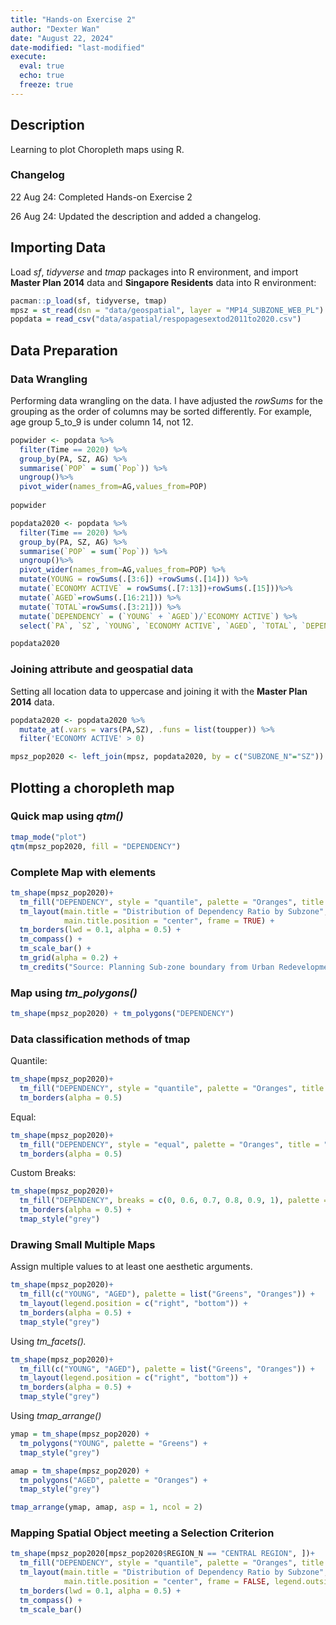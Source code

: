 ```yaml
---
title: "Hands-on Exercise 2"
author: "Dexter Wan"
date: "August 22, 2024"
date-modified: "last-modified"
execute: 
  eval: true
  echo: true
  freeze: true
---
```


## Description

Learning to plot Choropleth maps using R.

### Changelog

22 Aug 24: Completed Hands-on Exercise 2

26 Aug 24: Updated the description and added a changelog.

## Importing Data

Load *sf*, *tidyverse* and *tmap* packages into R environment, and import **Master Plan 2014** data and **Singapore Residents** data into R environment:

```r
pacman::p_load(sf, tidyverse, tmap)
mpsz = st_read(dsn = "data/geospatial", layer = "MP14_SUBZONE_WEB_PL")
popdata = read_csv("data/aspatial/respopagesextod2011to2020.csv")
```

## Data Preparation

### Data Wrangling

Performing data wrangling on the data. I have adjusted the *rowSums* for the grouping as the order of columns may be sorted differently. For example, age group 5_to_9 is under column 14, not 12.

```r
popwider <- popdata %>%
  filter(Time == 2020) %>%
  group_by(PA, SZ, AG) %>%
  summarise(`POP` = sum(`Pop`)) %>%
  ungroup()%>%
  pivot_wider(names_from=AG,values_from=POP)
  
popwider
```

```r
popdata2020 <- popdata %>%
  filter(Time == 2020) %>%
  group_by(PA, SZ, AG) %>%
  summarise(`POP` = sum(`Pop`)) %>%
  ungroup()%>%
  pivot_wider(names_from=AG,values_from=POP) %>%
  mutate(YOUNG = rowSums(.[3:6]) +rowSums(.[14])) %>%
  mutate(`ECONOMY ACTIVE` = rowSums(.[7:13])+rowSums(.[15]))%>%
  mutate(`AGED`=rowSums(.[16:21])) %>%
  mutate(`TOTAL`=rowSums(.[3:21])) %>%  
  mutate(`DEPENDENCY` = (`YOUNG` + `AGED`)/`ECONOMY ACTIVE`) %>%
  select(`PA`, `SZ`, `YOUNG`, `ECONOMY ACTIVE`, `AGED`, `TOTAL`, `DEPENDENCY`)

popdata2020
```

### Joining attribute and geospatial data

Setting all location data to uppercase and joining it with the **Master Plan 2014** data.

```r
popdata2020 <- popdata2020 %>%
  mutate_at(.vars = vars(PA,SZ), .funs = list(toupper)) %>%
  filter('ECONOMY ACTIVE' > 0)

mpsz_pop2020 <- left_join(mpsz, popdata2020, by = c("SUBZONE_N"="SZ"))
```

## Plotting a choropleth map

### Quick map using *qtm()*

```r
tmap_mode("plot")
qtm(mpsz_pop2020, fill = "DEPENDENCY")
```

### Complete Map with elements

```r
tm_shape(mpsz_pop2020)+
  tm_fill("DEPENDENCY", style = "quantile", palette = "Oranges", title = "Dependency Ratio") +
  tm_layout(main.title = "Distribution of Dependency Ratio by Subzone",
            main.title.position = "center", frame = TRUE) +
  tm_borders(lwd = 0.1, alpha = 0.5) +
  tm_compass() +
  tm_scale_bar() +
  tm_grid(alpha = 0.2) +
  tm_credits("Source: Planning Sub-zone boundary from Urban Redevelopment Authorithy (URA)\n and Population data from Department of Statistics DOS", position = c("left", "bottom"))
```

### Map using *tm_polygons()*

```r
tm_shape(mpsz_pop2020) + tm_polygons("DEPENDENCY")
```

### Data classification methods of tmap

Quantile:

```r
tm_shape(mpsz_pop2020)+
  tm_fill("DEPENDENCY", style = "quantile", palette = "Oranges", title = "Dependency Ratio", n = 5) +
  tm_borders(alpha = 0.5)
```

Equal:

```r
tm_shape(mpsz_pop2020)+
  tm_fill("DEPENDENCY", style = "equal", palette = "Oranges", title = "Dependency Ratio", n = 5) +
  tm_borders(alpha = 0.5)
```

Custom Breaks:

```r
tm_shape(mpsz_pop2020)+
  tm_fill("DEPENDENCY", breaks = c(0, 0.6, 0.7, 0.8, 0.9, 1), palette = "-Greens", title = "Dependency Ratio") +
  tm_borders(alpha = 0.5) + 
  tmap_style("grey")
```

### Drawing Small Multiple Maps

Assign multiple values to at least one aesthetic arguments.

```r
tm_shape(mpsz_pop2020)+
  tm_fill(c("YOUNG", "AGED"), palette = list("Greens", "Oranges")) +
  tm_layout(legend.position = c("right", "bottom")) +
  tm_borders(alpha = 0.5) + 
  tmap_style("grey")
```

Using *tm_facets().*

```r
tm_shape(mpsz_pop2020)+
  tm_fill(c("YOUNG", "AGED"), palette = list("Greens", "Oranges")) +
  tm_layout(legend.position = c("right", "bottom")) +
  tm_borders(alpha = 0.5) + 
  tmap_style("grey")
```

Using *tmap_arrange()*

```r
ymap = tm_shape(mpsz_pop2020) +
  tm_polygons("YOUNG", palette = "Greens") + 
  tmap_style("grey")

amap = tm_shape(mpsz_pop2020) +
  tm_polygons("AGED", palette = "Oranges") + 
  tmap_style("grey")

tmap_arrange(ymap, amap, asp = 1, ncol = 2)
```

### Mapping Spatial Object meeting a Selection Criterion

```r
tm_shape(mpsz_pop2020[mpsz_pop2020$REGION_N == "CENTRAL REGION", ])+
  tm_fill("DEPENDENCY", style = "quantile", palette = "Oranges", title = "Dependency Ratio") +
  tm_layout(main.title = "Distribution of Dependency Ratio by Subzone",
            main.title.position = "center", frame = FALSE, legend.outside = TRUE) +
  tm_borders(lwd = 0.1, alpha = 0.5) +
  tm_compass() +
  tm_scale_bar()
```

